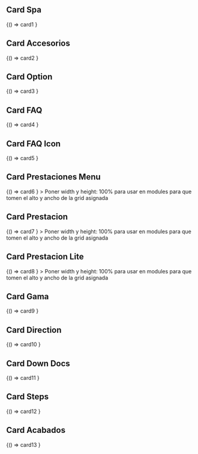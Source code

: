 

<Meta title="Components/Cards-1" />

## Card Spa
<Canvas>
 <Story name="Primary">
  {() => card1
  }
 </Story>
</Canvas>


## Card Accesorios
<Canvas>
 <Story name="Card Accesorios">
  {() => card2
  }
 </Story>
</Canvas>

## Card Option
<Canvas>
 <Story name="Card Option">
  {() => card3
  }
 </Story>
</Canvas>


## Card FAQ
<Canvas>
 <Story name="Card FAQ">
  {() => card4
  }
 </Story>
</Canvas>


## Card FAQ Icon
<Canvas>
 <Story name="Card FAQ Icon">
  {() => card5
  }
 </Story>
</Canvas>


## Card Prestaciones Menu
<Canvas>
 <Story name="Card Prestaciones Menu">
  {() => card6
  }
 </Story>
</Canvas>
> Poner width y height: 100% para usar en modules para que tomen el alto y ancho de la grid asignada


## Card Prestacion
<Canvas>
 <Story name="Card Prestacion">
  {() => card7
  }
 </Story>
</Canvas>
> Poner width y height: 100% para usar en modules para que tomen el alto y ancho de la grid asignada



## Card Prestacion Lite
<Canvas>
 <Story name="Card Prestacion Lite">
  {() => card8
  }
 </Story>
</Canvas>
> Poner width y height: 100% para usar en modules para que tomen el alto y ancho de la grid asignada


## Card Gama
<Canvas className="bg-secondary">
 <Story name="Card Gama">
  {() => card9
  }
 </Story>
</Canvas>


## Card Direction
<Canvas>
 <Story name="Card Direction">
  {() => card10
  }
 </Story>
</Canvas>


## Card Down Docs
<Canvas>
 <Story name="Card Down Docs">
  {() => card11
  }
 </Story>
</Canvas>



## Card Steps
<Canvas>
 <Story name="Card Steps">
  {() => card12
  }
 </Story>
</Canvas>



## Card Acabados
<Canvas>
 <Story name="Card Acabados">
  {() => card13
  }
 </Story>
</Canvas>